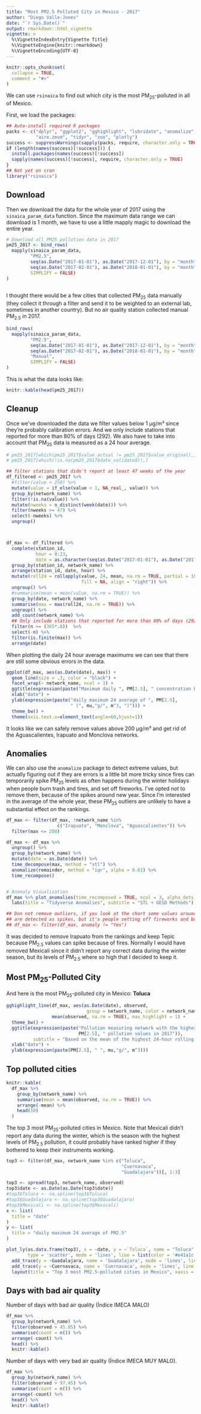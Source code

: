 ```yaml
---
title: "Most PM2.5 Polluted City in Mexico - 2017"
author: "Diego Valle-Jones"
date: "`r Sys.Date()`"
output: rmarkdown::html_vignette
vignette: >
  %\VignetteIndexEntry{Vignette Title}
  %\VignetteEngine{knitr::rmarkdown}
  %\VignetteEncoding{UTF-8}
---
```


```r
knitr::opts_chunk$set(
  collapse = TRUE,
  comment = "#>"
)
```


We can use `rsinaica` to find out which city is the most PM<sub>25</sub>-polluted in all of Mexico.

First, we load the packages:

```r
## Auto-install required R packages
packs <- c("dplyr", "ggplot2", "gghighlight", "lubridate", "anomalize", 
           "aire.zmvm", "tidyr", "zoo", "plotly")
success <- suppressWarnings(sapply(packs, require, character.only = TRUE))
if (length(names(success)[!success])) {
  install.packages(names(success)[!success])
  sapply(names(success)[!success], require, character.only = TRUE)
}
## Not yet on cran
library("rsinaica")
```

## Download

Then we download the data for the whole year of 2017 using the `sinaica_param_data` function. Since the maximum data range we can download is 1 month, we have to use a little mapply magic to download the entire year.

```r
# Download all PM25 pollution data in 2017
pm25_2017 <- bind_rows(
  mapply(sinaica_param_data,
         "PM2.5",
         seq(as.Date("2017-01-01"), as.Date("2017-12-01"), by = "month"),
         seq(as.Date("2017-02-01"), as.Date("2018-01-01"), by = "month") - 1,
         SIMPLIFY = FALSE)
)
       
```

I thought there would be a few cities that collected PM<sub>25</sub> data manually (they collect it through a filter and send it to be weighted to an external lab, sometimes in another country). But no air quality station collected manual PM<sub>2.5</sub> in 2017.

```r
bind_rows(
  mapply(sinaica_param_data,
         "PM2.5",
         seq(as.Date("2017-01-01"), as.Date("2017-12-01"), by = "month"),
         seq(as.Date("2017-02-01"), as.Date("2018-01-01"), by = "month") - 1,
         "Manual",
         SIMPLIFY = FALSE)
)
```

This is what the data looks like:

```r
knitr::kable(head(pm25_2017))
```

## Cleanup

Once we've downloaded the data we filter values below 1 µg/m³ since they're probably calibration errors. And we only include stations that reported for more than 80% of days (292). We also have to take into account that PM<sub>25</sub> data is measured as a 24 hour average.

```r
# pm25_2017[which(pm25_2017$value_actual != pm25_2017$value_original),]
# pm25_2017[which(!is.na(pm25_2017$date_validated)),]

## filter stations that didn't report at least 47 weeks of the year
df_filtered <- pm25_2017 %>%
  #filter(value < 250) %>%
  mutate(value = if_else(value < 1, NA_real_, value)) %>%
  group_by(network_name) %>%
  filter(!is.na(value)) %>%
  mutate(nweeks = n_distinct(week(date))) %>%
  filter(nweeks >= 47) %>%
  select(-nweeks) %>%
  ungroup()



df_max <- df_filtered %>%
  complete(station_id,
           hour = 0:23,
           date = as.character(seq(as.Date("2017-01-01"), as.Date("2017-12-31"), by = "day"))) %>%
  group_by(station_id, network_name) %>%
  arrange(station_id, date, hour) %>%
  mutate(roll24 = rollapply(value, 24, mean, na.rm = TRUE, partial = 18, 
                            fill = NA, align = "right")) %>%
  ungroup() %>%
  #summarise(mean = mean(value, na.rm = TRUE)) %>%
  group_by(date, network_name) %>%
  summarise(max = max(roll24, na.rm = TRUE)) %>%
  ungroup() %>%
  add_count(network_name) %>%
  ## Only include stations that reported for more than 80% of days (292)
  filter(n >= (365*.8))  %>%
  select(-n) %>%
  filter(is.finite(max)) %>%
  arrange(date)
```

When plotting the daily 24 hour average maximums we can see that there are still some obvious errors in the data.

```r
ggplot(df_max, aes(as.Date(date), max)) +
  geom_line(size = .3, color = "black") +
  facet_wrap(~ network_name, ncol = 3) +
  ggtitle(expression(paste("Maximum daily ", PM[2.5], " concentration by network"))) +
  xlab("date") +
  ylab(expression(paste("daily maximum 24 average of ", PM[2.5], 
                        " (", mu,"g/", m^3, ")"))) +
  theme_bw() +
  theme(axis.text.x=element_text(angle=60,hjust=1))
```

It looks like we can safely remove values above 200 µg/m³ and get rid of the Aguascalientes, Irapuato and Monclova networks. 

## Anomalies

We can also use the `anomalize` package to detect extreme values, but actually figuring out if they are errors is a little bit more tricky since fires can temporarily spike PM<sub>25</sub> levels as often happens during the winter holidays when people burn trash and tires, and set off fireworks. I've opted *not* to remove them, because of the spikes around new year. Since I'm interested in the average of the whole year, these PM<sub>25</sub> outliers are unlikely to have a substantial effect on the rankings.

```r
df_max <- filter(df_max, !network_name %in% 
                   c("Irapuato", "Monclova", "Aguascalientes")) %>%
  filter(max <= 200)

df_max <- df_max %>%
  ungroup() %>%
  group_by(network_name) %>%
  mutate(date = as.Date(date)) %>%
  time_decompose(max, method = "stl") %>%
  anomalize(remainder, method = "iqr", alpha = 0.01) %>%
  time_recompose()


# Anomaly Visualization
df_max %>% plot_anomalies(time_recomposed = TRUE, ncol = 3, alpha_dots = 0.25) +
  labs(title = "Tidyverse Anomalies", subtitle = "STL + GESD Methods") 

## Don not remove outliers, if you look at the chart some values around new year
## are detected as spikes, but it's people setting off fireworks and burning trash
## df_max <- filter(df_max, anomaly != "Yes")
```

It was decided to remove Irapuato from the rankings and keep Tepic because PM<sub>2.5</sub> values can spike because of fires. Normally I would have removed Mexicali since it didn't report any correct data during the winter season, but its levels of PM<sub>2.5</sub> where so high that I decided to keep it.

## Most PM<sub>25</sub>-Polluted City

And here is the most PM<sub>25</sub>-polluted city in Mexico: <b>Toluca</b>

```r

gghighlight_line(df_max, aes(as.Date(date), observed, 
                              group = network_name, color = network_name),
                 mean(observed, na.rm = TRUE), max_highlight = 1) +
  theme_bw() +
  ggtitle(expression(paste("Pollution measuring network with the highest ", 
                           PM[2.5], " pollution values in 2017")),
          subtitle = "Based on the mean of the highest 24-hour rolling average daily maximums. Source: SINAICA") +
  xlab("date") +
  ylab(expression(paste(PM[2.5], " ", mu,"g/", m^3)))
```

## Top polluted cities

```r
knitr::kable(
  df_max %>%
    group_by(network_name) %>%
    summarise(mean = mean(observed, na.rm = TRUE)) %>%
    arrange(-mean) %>%
    head(10)
  )
```

The top 3 most PM<sub>25</sub>-polluted cities in Mexico. Note that Mexicali didn't report any data during the winter, which is the season with the highest levels of PM<sub>2.5</sub> pollution, it could probably have ranked higher if they bothered to keep their instruments working.

```r
top3 <- filter(df_max, network_name %in% c("Toluca",
                                           "Cuernavaca",
                                           "Guadalajara"))[, 1:3]

top3 <- spread(top3, network_name, observed)
top3$date <- as.Date(as.Date(top3$date))
#top3$Toluca <- na.spline(top3$Toluca)
#top3$Guadalajara <- na.spline(top3$Guadalajara)
#top3$Mexicali <- na.spline(top3$Mexicali)
x <- list(
  title = "date"
)
y <- list(
  title = "daily maximum 24 average of PM2.5"
)

plot_ly(as.data.frame(top3), x = ~date, y = ~`Toluca`, name = "Toluca" ,
        type = 'scatter', mode = 'lines', line = list(color = '#e41a1c'), width = .5) %>%
  add_trace(y = ~Guadalajara, name = 'Guadalajara', mode = 'lines', line = list(color = '#377eb8'), width = .5)  %>%
  add_trace(y = ~Cuernavaca, name = 'Cuernavaca', mode = 'lines', line = list(color = '#4daf4a'), width = .5) %>%
  layout(title = "Top 3 most PM2.5-polluted cities in Mexico", xaxis = x, yaxis = y)
```

## Days with bad air quality

Number of days with bad air quality (Índice IMECA MALO)

```r
df_max %>%
  group_by(network_name) %>%
  filter(observed > 45.05) %>%
  summarise(count = n()) %>%
  arrange(-count) %>%
  head() %>%
  knitr::kable()
```

Number of days with very bad air quality (Índice IMECA MUY MALO).

```r
df_max %>%
  group_by(network_name) %>%
  filter(observed > 97.45) %>%
  summarise(count = n()) %>%
  arrange(-count) %>%
  head() %>%
  knitr::kable()

```
